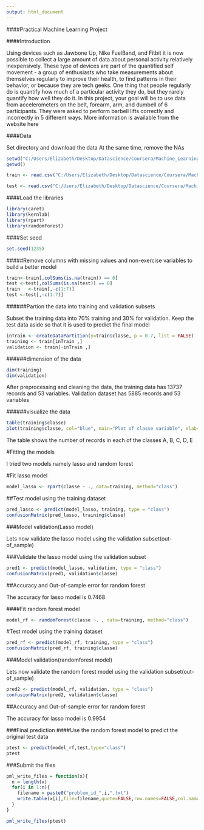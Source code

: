 ```yaml
---
output: html_document
---
```

####Practical Machine Learning Project

####Introduction

Using devices such as Jawbone Up, Nike FuelBand, and Fitbit it is now possible to collect a large amount of data about personal activity relatively inexpensively. These type of devices are part of the quantified self movement - a group of enthusiasts who take measurements about themselves regularly to improve their health, to find patterns in their behavior, or because they are tech geeks. One thing that people regularly do is quantify how much of a particular activity they do, but they rarely quantify how well they do it. In this project, your goal will be to use data from accelerometers on the belt, forearm, arm, and dumbell of 6 participants. They were asked to perform barbell lifts correctly and incorrectly in 5 different ways. More information is available from the website here

####Data

Set directory and download the data
At the same time, remove the NAs

```r
setwd("C:/Users/Elizabeth/Desktop/Datascience/Coursera/Machine_Learning/Assignment")
getwd()

train <- read.csv("C:/Users/Elizabeth/Desktop/Datascience/Coursera/Machine_Learning/Assignment/pml-training.csv", na.strings=c("NA",""))

test <- read.csv("C:/Users/Elizabeth/Desktop/Datascience/Coursera/Machine_Learning/Assignment/pml-testing.csv", na.strings=c("NA",""))

```

####Load the libraries

```r
library(caret)
library(kernlab)
library(rpart)
library(randomForest)
```

####Set seed

```r
set.seed(1235)
```

#####Remove columns with missing values and non-exercise variables to build a better model

```r
train<-train[,colSums(is.na(train)) == 0]
test <-test[,colSums(is.na(test)) == 0]
train   <-train[,-c(1:7)]
test <-test[,-c(1:7)]
```

######Partion the data into training and validation subsets

Subset the training data into 70% training and 30% for validation. Keep the test data aside so that
it is used to predict the final model

```r
inTrain <- createDataPartition(y=train$classe, p = 0.7, list = FALSE)
training <- train[inTrain ,]
validation <- train[-inTrain ,]
```

######dimension of the data

```r
dim(training)
dim(validation)
```
After preprocessing and cleaning the data, the training data has 13737 records and 53 variables. Validation dataset has 5885 records and 53 variables

######visualize the data

```r
table(training$classe)
plot(training$classe, col="blue", main="Plot of classe variable", xlab="classe", ylab="Frequency")
```
The table shows the number of records in each of the classes A, B, C, D, E

#Fitting the models

I tried two models namely lasso and random forest

#Fit lasso model

```r
model_lasso <- rpart(classe ~ ., data=training, method="class")
```

##Test model using the training dataset

```r
pred_lasso <- predict(model_lasso, training, type = "class")
confusionMatrix(pred_lasso, training$classe)
```
###Model validation(Lasso model)

Lets now validate the lasso model using the validation subset(out-of_sample)

###Validate the lasso model using the validation subset

```r
pred1 <- predict(model_lasso, validation, type = "class")
confusionMatrix(pred1, validation$classe)
```
##Accuracy and Out-of-sample error for random forest

The accuracy for lasso model is 0.7468

####Fit random forest model
```r
model_rf <- randomForest(classe ~. , data=training, method="class")
```

#Test model using the training dataset

```r
pred_rf <- predict(model_rf, training, type = "class")
confusionMatrix(pred_rf, training$classe)
```

###Model validation(randomforest model)

Lets now validate the random forest model using the validation subset(out-of_sample)
```r
pred2 <- predict(model_rf, validation, type = "class")
confusionMatrix(pred2, validation$classe)
```
##Accuracy and Out-of-sample error for random forest

The accuracy for lasso model is 0.9954

###Final prediction
####Use the random forest model to predict the original test data

```r
ptest <- predict(model_rf,test,type="class")
ptest
````

###Submit the files

```r
pml_write_files = function(x){
  n = length(x)
  for(i in 1:n){
    filename = paste0("problem_id_",i,".txt")
    write.table(x[i],file=filename,quote=FALSE,row.names=FALSE,col.names=FALSE)
  }
}

pml_write_files(ptest)
```







